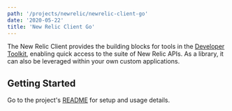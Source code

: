 ```yaml
---
path: '/projects/newrelic/newrelic-client-go'
date: '2020-05-22'
title: 'New Relic Client Go'
---
```


<!-- Imports must occur at the top of the file -->


The New Relic Client provides the building blocks for tools in the [Developer Toolkit](https://newrelic.github.io/developer-toolkit/),
enabling quick access to the suite of New Relic APIs. As a library, it can also be leveraged within your own custom applications.

## Getting Started

Go to the project's [README](https://github.com/newrelic/newrelic-client-go#readme) for setup and usage details.
